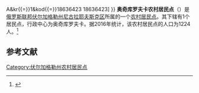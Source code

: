{{Infobox Settlement
| official_name = 奥奇库罗夫卡农村居民点
| native_name = Очкуровское сельское поселение
| settlement_type = [[农村居民点|农村居民点]]
| subdivision_type = [[国家|国家]]
| subdivision_type1 = [[州_(俄罗斯)|州]]
| subdivision_type2 = [[区_(苏联)|区]]
| subdivision_name = {{RUS}}
| subdivision_name1 = [[伏尔加格勒州|伏尔加格勒州]]
| subdivision_name2 = [[尼古拉耶夫斯克区|尼古拉耶夫斯克区]]
| seat_type = 行政中心
| seat = 奥奇库罗夫卡
| population_as_of=2016
| population_footnotes = <ref name=stat />
| population_total = 1224
| coordinates_display = inline,title
| latd = 49 | latm = 59 | lats = 36 | latNS = N
| longd = 45 | longm = 25 | longs = 56 | longEW = E
| timezone = [[莫斯科时间|MSK]]
| utc_offset = +3
| blank_name = [[俄罗斯市政土地区划代码|OKTMO编码]]
| blank_info = [http://classif.spb.ru/classificators/view/tma.php?st{{=}}A&kr{{=}}1&kod{{=}}18636423 18636423]
}}
'''奥奇库罗夫卡农村居民点'''（{{lang-ru|Очкуровское сельское поселение}}）是[[俄罗斯联邦|俄罗斯联邦]][[伏尔加格勒州|伏尔加格勒州]][[尼古拉耶夫斯克区|尼古拉耶夫斯克区]]所属的一个[[农村居民点|农村居民点]]。其下辖有1个居民点，行政中心为奥奇库罗夫卡。据2016年统计，该农村居民点的人口为1224人。<ref name=stat>{{cite web | url = http://www.gks.ru/free_doc/doc_2016/bul_dr/mun_obr2016.rar | title = Численность населения Российской Федерации по муниципальным образованиям на 1 января 2016 года | language = ru | accessdate = 2016-12-20 | archive-date = 2019-05-13 | archive-url = https://web.archive.org/web/20190513150350/http://www.gks.ru/free_doc/doc_2016/bul_dr/mun_obr2016.rar | dead-url = no }}</ref>

== 参考文献 ==
{{reflist}}

{{Russia-stub}}

[[Category:伏尔加格勒州农村居民点|Category:伏尔加格勒州农村居民点]]